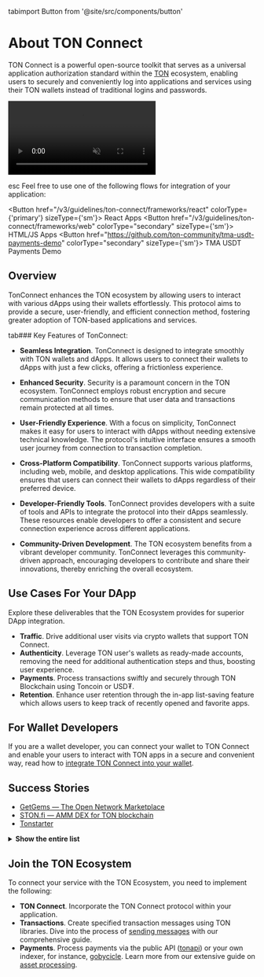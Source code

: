 tabimport Button from '@site/src/components/button'

# About TON Connect

TON Connect is a powerful open-source toolkit that serves as a universal application authorization standard within the [TON](/v3/concepts/dive-into-ton/introduction) ecosystem, enabling users to securely and conveniently log into applications and services using their TON wallets instead of traditional logins and passwords.

<div style={{width: '100%', textAlign:'center', margin: '10pt auto'}}>
  <video style={{width: '100%',maxWidth: '600px', borderRadius: '10pt'}} muted={true} autoPlay={true} loop={true}>
    <source src="/files/TonConnect.mp4" type="video/mp4" />
    Your browser does not support the video tag.
  </video>
</div>

esc Feel free to use one of the following flows for integration of your application:

<Button href="/v3/guidelines/ton-connect/frameworks/react" colorType={'primary'} sizeType={'sm'}>
React Apps
</Button>
<Button href="/v3/guidelines/ton-connect/frameworks/web"
        colorType="secondary" sizeType={'sm'}>
HTML/JS Apps
</Button>
<Button href="https://github.com/ton-community/tma-usdt-payments-demo"
        colorType="secondary" sizeType={'sm'}>
TMA USDT Payments Demo
</Button>

## Overview

TonConnect enhances the TON ecosystem by allowing users to interact with various dApps using their wallets effortlessly. This protocol aims to provide a secure, user-friendly, and efficient connection method, fostering greater adoption of TON-based applications and services.

tab### Key Features of TonConnect:

* **Seamless Integration**. TonConnect is designed to integrate smoothly with TON wallets and dApps. It allows users to connect their wallets to dApps with just a few clicks, offering a frictionless experience.

* **Enhanced Security**. Security is a paramount concern in the TON ecosystem. TonConnect employs robust encryption and secure communication methods to ensure that user data and transactions remain protected at all times.

* **User-Friendly Experience**. With a focus on simplicity, TonConnect makes it easy for users to interact with dApps without needing extensive technical knowledge. The protocol's intuitive interface ensures a smooth user journey from connection to transaction completion.

* **Cross-Platform Compatibility**. TonConnect supports various platforms, including web, mobile, and desktop applications. This wide compatibility ensures that users can connect their wallets to dApps regardless of their preferred device.

* **Developer-Friendly Tools**. TonConnect provides developers with a suite of tools and APIs to integrate the protocol into their dApps seamlessly. These resources enable developers to offer a consistent and secure connection experience across different applications.

* **Community-Driven Development**. The TON ecosystem benefits from a vibrant developer community. TonConnect leverages this community-driven approach, encouraging developers to contribute and share their innovations, thereby enriching the overall ecosystem.

## Use Cases For Your DApp

Explore these deliverables that the TON Ecosystem provides for superior DApp integration.

- **Traffic**. Drive additional user visits via crypto wallets that support TON Connect.
- **Authenticity**. Leverage TON user's wallets as ready-made accounts, removing the need for additional authentication steps and thus, boosting user experience.
- **Payments**. Process transactions swiftly and securely through TON Blockchain using Toncoin or USD₮.
- **Retention**. Enhance user retention through the in-app list-saving feature which allows users to keep track of recently opened and favorite apps.

## For Wallet Developers

If you are a wallet developer, you can connect your wallet to TON Connect and enable your users to interact with TON apps in a secure and convenient way, read how to [integrate TON Connect into your wallet](/v3/guidelines/ton-connect/wallet/).

## Success Stories

- [GetGems — The Open Network Marketplace](https://getgems.io/)
- [STON.fi — AMM DEX for TON blockchain](https://ston.fi/)
- [Tonstarter](http://tonstarter.com/)

<details>
  <summary><b>Show the entire list</b></summary>

  * [getgems.io](https://getgems.io/)
  * [fragment.com](https://fragment.com/) (Ton Connect v.1)
  * [ston.fi](https://ston.fi/)
  * [ton.diamonds](https://ton.diamonds/)
  * [tegro.finance](https://tegro.finance/liquidity)
  * [minter.ton.org](https://minter.ton.org/)
  * [libermall.com](https://libermall.com/)
  * [dedust.io](https://dedust.io/swap)
  * [toncap.net](https://toncap.net/)
  * [cryptomus.com](https://cryptomus.com/)
  * [avanchange.com](https://avanchange.com/)
  * [wton.dev](https://wton.dev/)
  * [vk.com/vk_nft_hub](https://vk.com/vk_nft_hub)
  * [tonverifier.live](https://verifier.ton.org/)
  * [tonstarter.com](https://tonstarter.com/)
  * [megaton.fi](https://megaton.fi/)
  * [dns.ton.org](https://dns.ton.org/)
  * [coinpaymaster.com](https://coinpaymaster.com/)
  * [daolama.co](https://daolama.co/)
  * [ton.vote](https://ton.vote/)
  * [business.thetonpay.app](https://business.thetonpay.app/)
  * [bridge.orbitchain.io](https://bridge.orbitchain.io/)
  * [app.fanz.ee/staking](https://app.fanz.ee/staking)
  * [testnet.pton.fi](https://testnet.pton.fi/)
  * [cardify.casino](https://cardify.casino/)
  * [soquest.xyz](https://soquest.xyz/)
  * [app.evaa.finance](https://app.evaa.finance/)

</details>


## Join the TON Ecosystem
To connect your service with the TON Ecosystem, you need to implement the following:

- **TON Connect**. Incorporate the TON Connect protocol within your application.
- **Transactions**. Create specified transaction messages using TON libraries. Dive into the process of [sending messages](/v3/guidelines/ton-connect/guidelines/preparing-messages) with our comprehensive guide.
- **Payments**. Process payments via the public API ([tonapi](https://tonapi.io/)) or your own indexer, for instance, [gobycicle](http://github.com/gobicycle/bicycle). Learn more from our extensive guide on [asset processing](/v3/guidelines/dapps/asset-processing/payments-processing).
